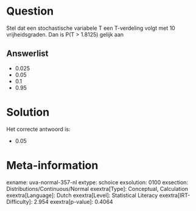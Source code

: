 Question
========

Stel dat een stochastische variabele T een T-verdeling volgt met 10
vrijheidsgraden. Dan is P(T \> 1.8125) gelijk aan


Answerlist
----------

* 0.025
* 0.05
* 0.1
* 0.95

Solution
========

Het correcte antwoord is: 

* 0.05

Meta-information
================
exname: uva-normal-357-nl
extype: schoice
exsolution: 0100
exsection: Distributions/Continuous/Normal
exextra[Type]: Conceptual, Calculation
exextra[Language]: Dutch
exextra[Level]: Statistical Literacy
exextra[IRT-Difficulty]: 2.954
exextra[p-value]: 0.4064
